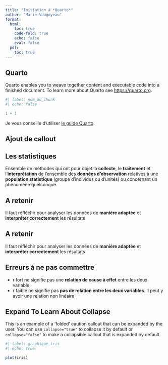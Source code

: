 ```yaml
---
title: "Initiation à *Quarto*"
author: "Marie Vaugoyeau"
format:
  html: 
    toc: true
    code-fold: true
    echo: false
    eval: false
  pdf: 
    toc: true
---
```


## Quarto

Quarto enables you to weave together content and executable code into a finished document. To learn more about Quarto see <https://quarto.org>.

```r
#| label: nom_du_chunk
#| echo: false

1 + 1
```

Je vous conseille d'utiliser [le guide Quarto](https://quarto.org/docs/authoring/markdown-basics.html).

## Ajout de callout

::: callout-tip
## Les statistiques

Ensemble de méthodes qui ont pour objet la **collecte**, le **traitement** et l'**interprétation** de l'ensemble des **données d'observation** relatives à une **population statistique** (groupe d'individus ou d'unités) ou concernant un phénomène quelconque.
:::

::: callout-note
## A retenir

Il faut réfléchir pour analyser les données de **manière adaptée** et **interpréter correctement** les résultats
:::

::: callout-warning
## A retenir

Il faut réfléchir pour analyser les données de **manière adaptée** et **interpréter correctement** les résultats
:::

::: callout-important
## Erreurs à ne pas commettre

-   r fort ne signifie pas une **relation de cause à effet** entre les deux variable\
-   r faible ne signifie pas **pas de relation entre les deux variables**. Il peut y avoir une relation non linéaire\
:::

::: {.callout-caution collapse="true"}
## Expand To Learn About Collapse

This is an example of a 'folded' caution callout that can be expanded by the user. You can use `collapse="true"` to collapse it by default or `collapse="false"` to make a collapsible callout that is expanded by default.
:::

```r
#| label: graphique_iris
#| echo: true

plot(iris)



```
